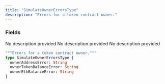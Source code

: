 ```yaml
---
title: "SimulateOwnerErrorsType"
description: "Errors for a token contract owner."
---
```


### Fields

<ResponseField name="ownerAddressError" type="String">
  No description provided
</ResponseField>

<ResponseField name="ownerTokenBalanceError" type="String">
  No description provided
</ResponseField>

<ResponseField name="ownerEthBalanceError" type="String">
  No description provided
</ResponseField>


```graphql SimulateOwnerErrorsType
"""Errors for a token contract owner."""
type SimulateOwnerErrorsType {
  ownerAddressError: String
  ownerTokenBalanceError: String
  ownerEthBalanceError: String
}
```

